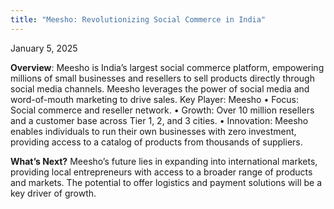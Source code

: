 ```yaml
---
title: "Meesho: Revolutionizing Social Commerce in India"
---
```



<div className={styles.preserve}>

January 5, 2025

**Overview**:
Meesho is India’s largest social commerce platform, empowering millions of small businesses and resellers to sell products directly through social media channels. Meesho leverages the power of social media and word-of-mouth marketing to drive sales.
Key Player: Meesho
•	Focus: Social commerce and reseller network.
•	Growth: Over 10 million resellers and a customer base across Tier 1, 2, and 3 cities.
•	Innovation: Meesho enables individuals to run their own businesses with zero investment, providing access to a catalog of products from thousands of suppliers.

**What’s Next?**
Meesho’s future lies in expanding into international markets, providing local entrepreneurs with access to a broader range of products and markets. The potential to offer logistics and payment solutions will be a key driver of growth.


</div>
